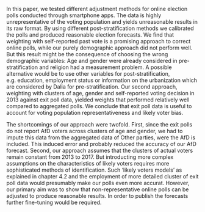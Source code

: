<!-- Conclusion -->

In this paper, we tested different adjustment methods for online election polls conducted through smartphone apps. The data is highly unrepresentative of the voting population and yields unreasonable results in its raw format. By using different post-stratification methods we calibrated the polls and produced reasonable election forecasts. We find that weighting with self-reported past vote is a promising approach to correct online polls, while our purely demographic approach did not perform well. But this result might be the consequence of choosing the wrong demographic variables: Age and gender were already considered in pre-stratification and religion had a measurement problem. A possible alternative would be to use other variables for post-stratification, e.g. education, employment status or information on the urbanization which are considered by Dalia for pre-stratification. Our second approach, weighting with clusters of age, gender and self-reported voting decision in 2013 against exit poll data, yielded weights that performed relatively well compared to aggregated polls. We conclude that exit poll data is useful to account for voting population representativeness and likely voter bias. 

The shortcomings of our approach were twofold. First, since the exit polls do not report AfD voters across clusters of age and gender, we had to impute this data from the aggregated data of Other parties, were the AfD is included. This induced error and probably reduced the accuracy of our AfD forecast. Second, our approach assumes that the clusters of actual voters remain constant from 2013 to 2017. But introducting more complex assumptions on the characteristics of likely voters requires more sophisticated methods of identification. Such 'likely voters models' as explained in chapter 4.2 and the employment of more detailed cluster of exit poll data would presumably make our polls even more accurat. However, our primary aim was to show that non-representative online polls can be adjusted to produce reasonable results. In order to publish the forecasts further fine-tuning would be required.